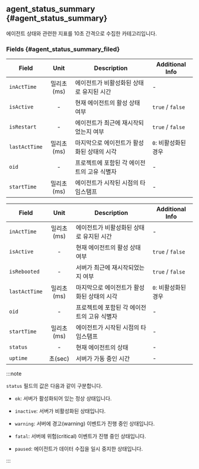 ## agent_status_summary {#agent_status_summary}

에이전트 상태와 관련한 지표를 10초 간격으로 수집한 카테고리입니다.

### Fields {#agent_status_summary_filed}

<Xclude product="server,kubernetes">

| Field | Unit | Description | Additional Info |
| ---- | :--: | ---- | ---- |
| `inActTime` | 밀리초(ms) | 에이전트가 비활성화된 상태로 유지된 시간 | - |
| `isActive` | - | 현재 에이전트의 활성 상태 여부 | `true` / `false` |
| `isRestart` | - | 에이전트가 최근에 재시작되었는지 여부 | `true` / `false` |
| `lastActTime` | 밀리초(ms) | 마지막으로 에이전트가 활성화된 상태의 시각 | `0`: 비활성화된 경우 |
| `oid` | - | 프로젝트에 포함된 각 에이전트의 고유 식별자 | - |
| `startTime` | 밀리초(ms) | 에이전트가 시작된 시점의 타임스탬프 | - |

</Xclude>

<InDoc product="server">

| Field | Unit | Description | Additional Info |
| ---- | :--: | ---- | ---- |
| `inActTime` | 밀리초(ms) | 에이전트가 비활성화된 상태로 유지된 시간 | - |
| `isActive` | - | 현재 에이전트의 활성 상태 여부 | `true` / `false` |
| `isRebooted` | - | 서버가 최근에 재시작되었는지 여부 | `true` / `false` |
| `lastActTime` | 밀리초(ms) | 마지막으로 에이전트가 활성화된 상태의 시각 | `0`: 비활성화된 경우 |
| `oid` | - | 프로젝트에 포함된 각 에이전트의 고유 식별자 | - |
| `startTime` | 밀리초(ms) | 에이전트가 시작된 시점의 타임스탬프 | - |
| `status` | - | 현재 에이전트의 상태 | - |
| `uptime` | 초(sec) | 서버가 가동 중인 시간 | - |

:::note

`status` 필드의 값은 다음과 같이 구분합니다.

* `ok`: 서버가 활성화되어 있는 정상 상태입니다.

* `inactive`: 서버가 비활성화된 상태입니다.

* `warning`: 서버에 경고(warning) 이벤트가 진행 중인 상태입니다.

* `fatal`: 서버에 위험(critical) 이벤트가 진행 중인 상태입니다.

* `paused`: 에이전트가 데이터 수집을 일시 중지한 상태입니다.

:::

</InDoc>